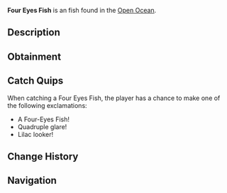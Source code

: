 {{FishInfobox
|image          = Four Eyes Fish.png
|rarity         = Uncommon
|sea            = Second Sea
|location       = [[Open Ocean]]
|sublocation    = 
|sources        = Fishing Rod
|radar_location = 
|prog_speed     = +18
|xp             = 50
|weather        = Windy
|time           = 
|season         = Spring
|bait           = Lagoon Leech
|base_weight    = 26
|base_value     = 100
|weight_range   = 21
|base_chance    = 110
|base_resil     = 60
}}
'''Four Eyes Fish''' is an {{Rarity|Uncommon}} fish found in the [[Open Ocean]].

== Description ==
{{Description|A lilac fish with light purple fins, sporting four curious eyes.|Bestiary Entry}}

== Obtainment ==
{{Description|It stares where the currents swirl.|Bestiary Hint}}
{{Fish Availability|
Apex Fish Hunt/Apex Leviathan
Open Ocean
Open Ocean/Sea Leviathan
|top_rods      = 
Plastic Rod\294858\435960.83;
Flimsy Rod\267894.68\552351.69;
Training Rod\255125.14\NaN;
Fischer's Rod\224167.89\455830.32;
Magma Rod\211644.88\187891.8;
Fast Rod\184185.12\228736.45;
Buddy Bond Rod\158130.72\223095.05;
Free Spirit Rod\186567.76\140160.11;
Trident Rod\166093.17\129474.59;
Astralhook Rod\157424.9\61824.7;
Verdant Shear Rod\152119.78\124159.31;
Blazebringer Rod\146762.6\120221.56;
No-Life Rod\136723.09\110786.35;
Ethereal Prism Rod\126672.92\105435.61;
Seraphic Rod\126660.94\98625.96;
Challenger's Rod\123083.77\99162.65;
Depthseeker Rod\122946.76\103319.25;
Avalanche Rod\121703.45\102441.76;
Rod Of The Forgotten Fang\121571.87\94988.63;
Rod Of The Exalted One\120806.64\96357.06;
Volcanic Rod\120662.87\99384.79;
Zeus Rod\120201.07\99004.43;
Rod Of The Depths\119903.63\94768;
Steady Rod\99393.85\83016.58
|recommended   = Free Spirit Rod
}}

== Catch Quips ==
When catching a Four Eyes Fish, the player has a chance to make one of the following exclamations:
* A Four-Eyes Fish!
* Quadruple glare!
* Lilac looker!

== Change History ==
{{Change History|{{subst:Current Version}}}}

== Navigation ==
{{Fish Navbox|Open Ocean}}